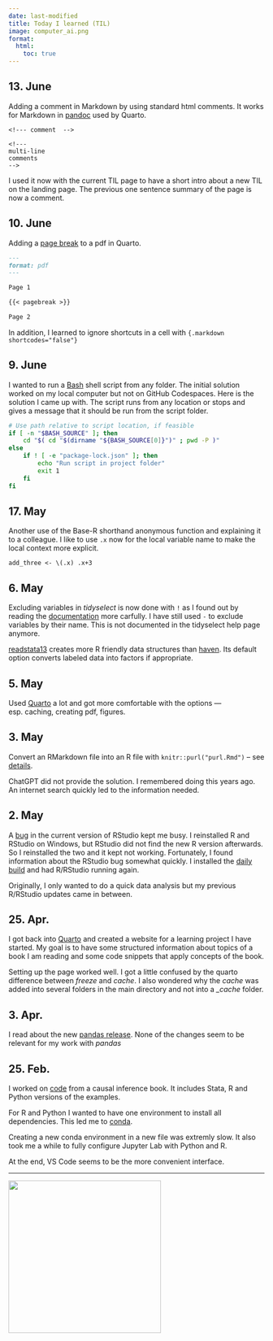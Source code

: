 ```yaml
---
date: last-modified
title: Today I learned (TIL)
image: computer_ai.png
format:
  html:
    toc: true
---
```


<!--- I keep brief information here. Mainly things I learned that don't create a post. -->

## 13. June

Adding a comment in Markdown by using standard html comments. It works for Markdown in [pandoc](https://pandoc.org/MANUAL.html) used by Quarto.

```
<!--- comment  -->

<!---
multi-line
comments
-->
```

I used it now with the current TIL page to have a short intro about a new TIL on the landing page. The previous one sentence summary of the page is now a comment.

## 10. June

Adding a [page break](https://quarto.org/docs/authoring/article-layout.html#page-breaks) to a pdf in Quarto.

```.markdown
---
format: pdf
---

Page 1

{{< pagebreak >}}

Page 2
```

In addition, I learned to ignore shortcuts in a cell with `{.markdown shortcodes="false"}`

## 9. June

I wanted to run a [Bash]() shell script from any folder. The initial solution worked on my local computer but not on GitHub Codespaces. Here is the solution I came up with. The script runs from any location or stops and gives a message that it should be run from the script folder.

```bash
# Use path relative to script location, if feasible
if [ -n "$BASH_SOURCE" ]; then
    cd "$( cd "$(dirname "${BASH_SOURCE[0]}")" ; pwd -P )"
else
    if ! [ -e "package-lock.json" ]; then
        echo "Run script in project folder"
        exit 1
    fi
fi
```

## 17. May

Another use of the Base-R shorthand anonymous function and explaining it to a colleague. I like to use `.x` now for the local variable name to make the local context more explicit.

`add_three <- \(.x) .x+3`

## 6. May

Excluding variables in _tidyselect_ is now done with `!` as I found out by reading the [documentation](https://tidyselect.r-lib.org/reference/language.html) more carfully. I have still used `-` to exclude variables by their name. This is not documented in the tidyselect help page anymore.

[readstata13](https://github.com/sjewo/readstata13) creates more R friendly data structures than [haven](https://haven.tidyverse.org/). Its default option converts labeled data into factors if appropriate.

## 5. May

Used [Quarto](https://quarto.org/) a lot and got more comfortable with the options — esp. caching, creating pdf, figures.

## 3. May

Convert an RMarkdown file into an R file with `knitr::purl("purl.Rmd")` -- see [details](https://bookdown.org/yihui/rmarkdown-cookbook/purl.html).

ChatGPT did not provide the solution. I remembered doing this years ago. An internet search quickly led to the information needed.

## 2. May

A [bug](https://github.com/rstudio/rstudio/issues/12452) in the current version of RStudio kept me busy. I reinstalled R and RStudio on Windows, but RStudio did not find the new R version afterwards. So I reinstalled the two and it kept not working. Fortunately, I found information about the RStudio bug somewhat quickly. I installed the [daily build](https://dailies.rstudio.com/rstudio/mountain-hydrangea/) and had R/RStudio running again.

Originally, I only wanted to do a quick data analysis but my previous R/RStudio updates came in between.

## 25. Apr.

I got back into [Quarto](https://quarto.org/) and created a website for a learning project I have started. My goal is to have some structured information about topics of a book I am reading and some code snippets that apply concepts of the book.

Setting up the page worked well. I got a little confused by the quarto difference between _freeze_ and _cache_. I also wondered why the _cache_ was added into several folders in the main directory and not into a *\_cache* folder.

## 3. Apr.

I read about the new [pandas release](https://pandas.pydata.org/docs/dev/whatsnew/v2.0.0.html). None of the changes seem to be relevant for my work with _pandas_

## 25. Feb.

I worked on [code](https://github.com/hdigital/mixtape) from a causal inference book. It includes Stata, R and Python versions of the examples.

For R and Python I wanted to have one environment to install all dependencies. This led me to [conda](https://docs.conda.io/projects/conda/en/stable/user-guide/getting-started.html).

Creating a new conda environment in a new file was extremly slow. It also took me a while to fully configure Jupyter Lab with Python and R.

At the end, VS Code seems to be the more convenient interface.

---

![](computer_ai.png){ width=300 }
